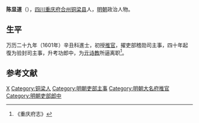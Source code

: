 '''陈显道'''（{{bd|？||？|catIdx=}}），[[四川|四川]][[重庆府|重庆府]][[合州|合州]][[铜梁县|铜梁县]]人，[[明朝|明朝]]政治人物。

== 生平 ==
万历二十九年（1601年）辛丑科進士，初授[[推官|推官]]，擢吏部稽勋司主事，四十年起復为验封司主事，升考功郎中，为[[亓诗教|亓诗教]]所逼离职<ref>《重庆府志》</ref>。

==参考文献==
{{reflist}}

{{萬曆二十九年辛丑科殿試金榜}}
{{DEFAULTSORT:}}
[[Category:陈姓|X]]
[[Category:铜梁人|Category:铜梁人]]
[[Category:明朝吏部主事|Category:明朝吏部主事]]
[[Category:明朝大名府推官|Category:明朝大名府推官]]
[[Category:明朝吏部郎中|Category:明朝吏部郎中]]
{{明朝人物小作品}}